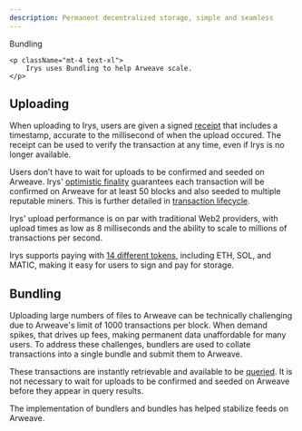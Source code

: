 ```yaml
---
description: Permanent decentralized storage, simple and seamless
---
```



<div className="flex flex-col mt-5">
	<div className="flex items-end">
    	<div className=""><Heading level={1}>Bundling</Heading></div>
    </div>

    <p className="mt-4 text-xl">
    	Irys uses Bundling to help Arweave scale.
    </p>

</div>

## Uploading

When uploading to Irys, users are given a signed [receipt](/learn/receipts) that includes a timestamp, accurate to the millisecond of when the upload occured. The receipt can be used to verify the transaction at any time, even if Irys is no longer available.

Users don’t have to wait for uploads to be confirmed and seeded on Arweave. Irys' [optimistic finality](/terminology#optimistic-finalization) guarantees each transaction will be confirmed on Arweave for at least 50 blocks and also seeded to multiple reputable miners. This is further detailed in [transaction lifecycle](/learn/transaction-lifecycle).

Irys' upload performance is on par with traditional Web2 providers, with upload times as low as 8 milliseconds and the ability to scale to millions of transactions per second.

Irys supports paying with [14 different tokens](/overview/supported-tokens), including ETH, SOL, and MATIC, making it easy for users to sign and pay for storage.

## Bundling

Uploading large numbers of files to Arweave can be technically challenging due to Arweave's limit of 1000 transactions per block. When demand spikes, that drives up fees, making permanent data unaffordable for many users. To address these challenges, bundlers are used to collate transactions into a single bundle and submit them to Arweave.

These transactions are instantly retrievable and available to be [queried](/developer-docs/querying). It is not necessary to wait for uploads to be confirmed and seeded on Arweave before they appear in query results.

The implementation of bundlers and bundles has helped stabilize feeds on Arweave.

